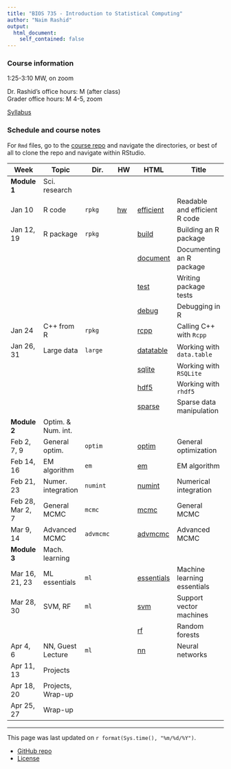 ```yaml
---
title: "BIOS 735 - Introduction to Statistical Computing"
author: "Naim Rashid"
output: 
  html_document:
    self_contained: false
---
```


### Course information

1:25-3:10 MW, on zoom <!-- - MC 1305 -->

Dr. Rashid's office hours: M <!-- @ MC 3104E --> (after class) <br>
Grader office hours: M 4-5, zoom


[Syllabus](syllabus.html)

### Schedule and course notes

For `Rmd` files, go to the
[course repo](https://github.com/biodatascience/statcomp_src) and navigate the
directories, or best of all to clone the repo and navigate within RStudio. 

| Week | Topic | Dir. | HW | HTML | Title |
|------|-------|------|----|------|-------|
| **Module 1**   | Sci. research | | | | |
| Jan 10      | R code | `rpkg` |   [hw](https://github.com/biodatascience/statcomp_src/blob/master/rpkg/rpkg_HW1.Rmd) | [efficient](rpkg/efficient.html) | Readable and efficient R code |
| Jan 12, 19 | R package | `rpkg` |  <!-- [hw](https://github.com/biodatascience/statcomp_src/blob/master/rpkg/rpkg_HW2.Rmd) -->| [build](rpkg/build.html) | Building an R package |
| | | | | [document](rpkg/document.html) | Documenting an R package |
| | | | | [test](rpkg/test.html) | Writing package tests |
| | | | | [debug](rpkg/debug.html) | Debugging in R |
| Jan  24     | C++ from R | `rpkg` |  <!-- [hw](https://github.com/biodatascience/statcomp_src/blob/master/rpkg/rpkg_HW3.Rmd) -->| [rcpp](rpkg/rcpp.html) | Calling C++ with `Rcpp` |
| Jan 26, 31 | Large data | `large` |  <!-- [hw](https://github.com/biodatascience/statcomp_src/blob/master/large/large_HW4.Rmd) -->| [datatable](large/datatable.html) | Working with `data.table` |
| | | | | [sqlite](large/sqlite.html) | Working with `RSQLite` |
| | | | | [hdf5](large/hdf5.html) | Working with `rhdf5` |
| | | | | [sparse](large/sparse.html) | Sparse data manipulation |
| **Module 2**   | Optim. & Num. int. | | | | |
| Feb 2, 7, 9   | General optim. | `optim` |  <!-- [hw](https://github.com/biodatascience/statcomp_src/blob/master/optim/optim_HW5.Rmd) -->| [optim](optim/optim.html) | General optimization |
| Feb 14, 16 | EM algorithm | `em` |  <!-- [hw](https://github.com/biodatascience/statcomp_src/blob/master/em/em_HW6.Rmd) -->| [em](em/em.html) | EM algorithm |
| Feb 21, 23     | Numer. integration | `numint` |  <!-- [hw](https://github.com/biodatascience/statcomp_src/blob/master/numint/numint_HW7.Rmd) -->| [numint](numint/numint.html) | Numerical integration |
| Feb 28, Mar 2, 7 | General MCMC | `mcmc` |  <!-- [hw](https://github.com/biodatascience/statcomp_src/blob/master/mcmc/mcmc_HW8.Rmd) --> <!-- [hw2](https://github.com/biodatascience/statcomp_src/blob/master/mcmc/mcmc_HW9.Rmd)--> | [mcmc](mcmc/mcmc.html) | General MCMC |
| Mar 9, 14   | Advanced MCMC | `advmcmc` |  <!-- [hw](https://github.com/biodatascience/statcomp_src/blob/master/advmcmc/advmcmc_HW10.Rmd) -->| [advmcmc](advmcmc/advmcmc.html) | Advanced MCMC |
| **Module 3** | Mach. learning | | | | |
| Mar 16, 21, 23   | ML essentials | `ml` |  <!-- [hw](https://github.com/biodatascience/statcomp_src/blob/master/ml/essentials_HW11.Rmd) -->| [essentials](ml/essentials.html) | Machine learning essentials |
| Mar 28, 30  | SVM, RF | `ml` |  <!-- [hw](https://github.com/biodatascience/statcomp_src/blob/master/ml/svm_HW12.Rmd) -->| [svm](ml/svm.html) | Support vector machines |
| | | | | [rf](ml/rf.html) | Random forests |
| Apr 4, 6 | NN, Guest Lecture | `ml` | | [nn](ml/nn.html) | Neural networks |
| Apr 11, 13 | Projects | | | | |
| Apr 18, 20 | Projects, Wrap-up | | | | |
| Apr 25, 27 | Wrap-up | | | | |
---

This page was last updated on `r format(Sys.time(), "%m/%d/%Y")`. 

* [GitHub repo](https://github.com/biodatascience/statcomp_src)
* [License](https://github.com/biodatascience/statcomp_src/blob/master/LICENSE)
